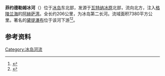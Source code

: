 {{Geobox | River
<!-- *** Name section *** -->
| name =菲约德勒姆冰河
| category = River
| category_hide = 1
<!-- *** Image *** --->
| image = Iceland near Dettifoss 1972.jpg
| image_size = 300
| image_caption =
<!-- *** Etymology *** --->
| etymology  =
<!-- *** Country etc. *** -->
| country =冰岛
| country_flag = 1
| region = 欧洲
<!-- *** Source *** -->
| source = [[瓦特纳冰原|瓦特纳冰原]]
| source_location = 
<!-- *** Geography *** -->
| length = 206
| length_note = approx.
| watershed = 7380
| watershed_round = -4
| watershed_note = approx.
| discharge = 183
| discharge_note = approx.
| discharge_round = -3
| discharge_max =
| discharge_min =
<!-- *** Websites *** -->
| commons =
}}
'''菲约德勒姆冰河'''（{{lang-is|Jökulsá á Fjöllum}}）位于[[冰岛|冰岛]]东北部，发源于[[瓦特纳冰原|瓦特纳冰原]]北部，流向北方，注入[[格陵兰海|格陵兰海]]的[[阿赫萨湾|阿赫萨湾]]。全长约206公里，为冰岛第二长河。流域面积7380平方公里。著名的[[黛提瀑布|黛提瀑布]]位于该河下游<ref>{{Cite web |url=http://www.britannica.com/EBchecked/topic/305727/Jokulsa-a-Fjollum |title=www.britannica.com |accessdate=2011-12-05 |archive-date=2011-12-01 |archive-url=https://web.archive.org/web/20111201173511/http://www.britannica.com/EBchecked/topic/305727/Jokulsa-a-Fjollum |dead-url=no }}</ref><ref name="BBC">{{cite web | url=http://www.bbc.co.uk/news/science-environment-31356229 | title=Canyon carved by three short, savage floods | publisher=BBC News | date=February 2015 | accessdate=10 February 2015 | archive-date=2016-09-24 | archive-url=https://web.archive.org/web/20160924074504/http://www.bbc.co.uk/news/science-environment-31356229 | dead-url=no }}</ref>。
==参考资料==
{{reflist}}

{{coord|64|39|52.54|N|16|51|17.33|W|display=title}}

{{Authority control}}
[[Category:冰岛河流|Category:冰岛河流]]

{{Iceland-stub}}
